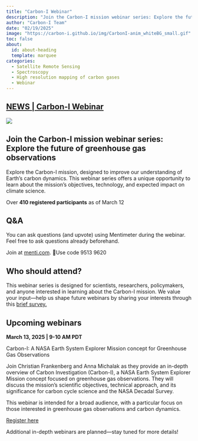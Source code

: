 ```yaml
---
title: "Carbon-I Webinar"
description: "Join the Carbon-I mission webinar series: Explore the future of greenhouse gas observations"
author: "Carbon-I Team"
date: "02/19/2025"
image: "https://carbon-i.github.io/img/CarbonI-anim_whiteBG_small.gif"
toc: false
about:
  id: about-heading
  template: marquee
categories:
  - Satellite Remote Sensing
  - Spectroscopy
  - High resolution mapping of carbon gases
  - Webinar
---
```


:::: {.container}
::: {.listing-header}
## [**NEWS** | **Carbon-I Webinar**](../news.qmd#blog-list)
:::
::: {#about-heading}
:::

::: {.article-contents}

![](https://carbon-i.github.io/img/Logo-Black2.png)

## Join the Carbon-I mission webinar series: Explore the future of greenhouse gas observations 

Explore the Carbon-I mission, designed to improve our understanding of Earth's carbon dynamics. This webinar series offers a unique opportunity to learn about the mission's objectives, technology, and expected impact on climate science.

Over **410 registered participants** as of March 12

## Q&A

You can ask questions (and upvote) using Mentimeter during the webinar. Feel free to ask questions already beforehand.

Join at [menti.com](https://www.menti.com/). Use code 9513 9620

## Who should attend?

This webinar series is designed for scientists, researchers, policymakers, and anyone interested in learning about the Carbon-I mission. We value your input—help us shape future webinars by sharing your interests through this [brief survey.](https://docs.google.com/forms/d/e/1FAIpQLSfpWZJYNxlwxFoj0Nd0GRf-Y1_CcZwRnlp3GKMW5JtzicmJxw/viewform?pli=1)

## Upcoming webinars

**March 13, 2025 \| 9-10 AM PDT**

Carbon-I: A NASA Earth System Explorer Mission concept for Greenhouse Gas Observations

Join Christian Frankenberg and Anna Michalak as they provide an in-depth overview of Carbon Investigation (Carbon-I), a NASA Earth System Explorer Mission concept focused on greenhouse gas observations. They will discuss the mission's scientific objectives, technical approach, and its significance for carbon cycle science and the NASA Decadal Survey.

This webinar is intended for a broad audience, with a particular focus on those interested in greenhouse gas observations and carbon dynamics.

[Register here](https://events.gcc.teams.microsoft.com/event/ce0ebe70-ef73-4bd8-a683-1f633a39bfd1@545921e0-10ef-4398-8713-9832ac563dad)

Additional in-depth webinars are planned—stay tuned for more details!

:::

::::
